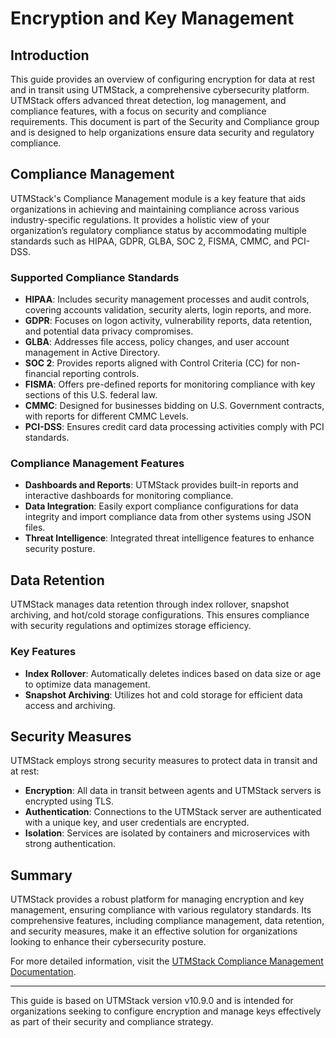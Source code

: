 # Encryption and Key Management

## Introduction

This guide provides an overview of configuring encryption for data at rest and in transit using UTMStack, a comprehensive cybersecurity platform. UTMStack offers advanced threat detection, log management, and compliance features, with a focus on security and compliance requirements. This document is part of the Security and Compliance group and is designed to help organizations ensure data security and regulatory compliance.

## Compliance Management

UTMStack's Compliance Management module is a key feature that aids organizations in achieving and maintaining compliance across various industry-specific regulations. It provides a holistic view of your organization’s regulatory compliance status by accommodating multiple standards such as HIPAA, GDPR, GLBA, SOC 2, FISMA, CMMC, and PCI-DSS.

### Supported Compliance Standards

- **HIPAA**: Includes security management processes and audit controls, covering accounts validation, security alerts, login reports, and more.
- **GDPR**: Focuses on logon activity, vulnerability reports, data retention, and potential data privacy compromises.
- **GLBA**: Addresses file access, policy changes, and user account management in Active Directory.
- **SOC 2**: Provides reports aligned with Control Criteria (CC) for non-financial reporting controls.
- **FISMA**: Offers pre-defined reports for monitoring compliance with key sections of this U.S. federal law.
- **CMMC**: Designed for businesses bidding on U.S. Government contracts, with reports for different CMMC Levels.
- **PCI-DSS**: Ensures credit card data processing activities comply with PCI standards.

### Compliance Management Features

- **Dashboards and Reports**: UTMStack provides built-in reports and interactive dashboards for monitoring compliance.
- **Data Integration**: Easily export compliance configurations for data integrity and import compliance data from other systems using JSON files.
- **Threat Intelligence**: Integrated threat intelligence features to enhance security posture.

## Data Retention

UTMStack manages data retention through index rollover, snapshot archiving, and hot/cold storage configurations. This ensures compliance with security regulations and optimizes storage efficiency.

### Key Features

- **Index Rollover**: Automatically deletes indices based on data size or age to optimize data management.
- **Snapshot Archiving**: Utilizes hot and cold storage for efficient data access and archiving.

## Security Measures

UTMStack employs strong security measures to protect data in transit and at rest:

- **Encryption**: All data in transit between agents and UTMStack servers is encrypted using TLS.
- **Authentication**: Connections to the UTMStack server are authenticated with a unique key, and user credentials are encrypted.
- **Isolation**: Services are isolated by containers and microservices with strong authentication.

## Summary

UTMStack provides a robust platform for managing encryption and key management, ensuring compliance with various regulatory standards. Its comprehensive features, including compliance management, data retention, and security measures, make it an effective solution for organizations looking to enhance their cybersecurity posture.

For more detailed information, visit the [UTMStack Compliance Management Documentation](https://documentation.utmstack.com/v10/compliance/compliance_management).

---

This guide is based on UTMStack version v10.9.0 and is intended for organizations seeking to configure encryption and manage keys effectively as part of their security and compliance strategy.
